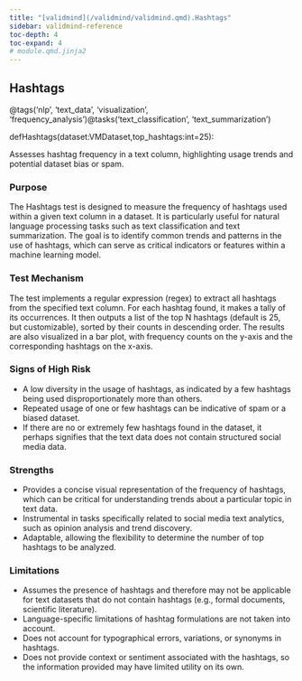 ```yaml
---
title: "[validmind](/validmind/validmind.qmd).Hashtags"
sidebar: validmind-reference
toc-depth: 4
toc-expand: 4
# module.qmd.jinja2
---
```


<!-- function.qmd.jinja2 -->

## Hashtags<span class="suffix"></span>

<!-- signatures.jinja2 -->

::: {.signature}

<span class="decorators"><span class="decorator">@<span class="n">tags(<span class="s">'nlp'</span>, <span class="s">'text_data'</span>, <span class="s">'visualization'</span>, <span class="s">'frequency_analysis'</span>)</span></span><span class="decorator">@<span class="n">tasks(<span class="s">'text_classification'</span>, <span class="s">'text_summarization'</span>)</span></span></span>

<span class="kw">def</span><span class="name">Hashtags</span>(<span class="params"><span class="n">dataset</span><span class="p">:</span><span class="n">VMDataset</span><span class="muted">,</span></span><span class="params"><span class="n">top_hashtags</span><span class="p">:</span><span class="nb">int</span><span class="o">=</span><span class="kc">25</span></span>):

:::

<!-- docstring.jinja2 -->

Assesses hashtag frequency in a text column, highlighting usage trends and potential dataset bias or spam.

### Purpose

The Hashtags test is designed to measure the frequency of hashtags used within a given text column in a dataset. It is particularly useful for natural language processing tasks such as text classification and text summarization. The goal is to identify common trends and patterns in the use of hashtags, which can serve as critical indicators or features within a machine learning model.

### Test Mechanism

The test implements a regular expression (regex) to extract all hashtags from the specified text column. For each hashtag found, it makes a tally of its occurrences. It then outputs a list of the top N hashtags (default is 25, but customizable), sorted by their counts in descending order. The results are also visualized in a bar plot, with frequency counts on the y-axis and the corresponding hashtags on the x-axis.

### Signs of High Risk

- A low diversity in the usage of hashtags, as indicated by a few hashtags being used disproportionately more than others.
- Repeated usage of one or few hashtags can be indicative of spam or a biased dataset.
- If there are no or extremely few hashtags found in the dataset, it perhaps signifies that the text data does not contain structured social media data.

### Strengths

- Provides a concise visual representation of the frequency of hashtags, which can be critical for understanding trends about a particular topic in text data.
- Instrumental in tasks specifically related to social media text analytics, such as opinion analysis and trend discovery.
- Adaptable, allowing the flexibility to determine the number of top hashtags to be analyzed.

### Limitations

- Assumes the presence of hashtags and therefore may not be applicable for text datasets that do not contain hashtags (e.g., formal documents, scientific literature).
- Language-specific limitations of hashtag formulations are not taken into account.
- Does not account for typographical errors, variations, or synonyms in hashtags.
- Does not provide context or sentiment associated with the hashtags, so the information provided may have limited utility on its own.
